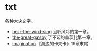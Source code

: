 = txt =

各种大块文字。

* [[hear-the-wind-sing]] 且听风吟的第一章。
* [[the-great-gatsby]] 了不起的盖茨比第一章。
* [[imagination]] 《海边的卡夫卡》19章末尾
